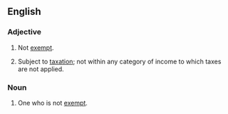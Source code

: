 ==English==
===Adjective===
{{en-adj|-}}
# Not [[exempt]].
# {{context|legal}} Subject to [[taxation]]; not within any category of income to which taxes are not applied.

===Noun===
{{en-noun}}

# One who is not [[exempt]].